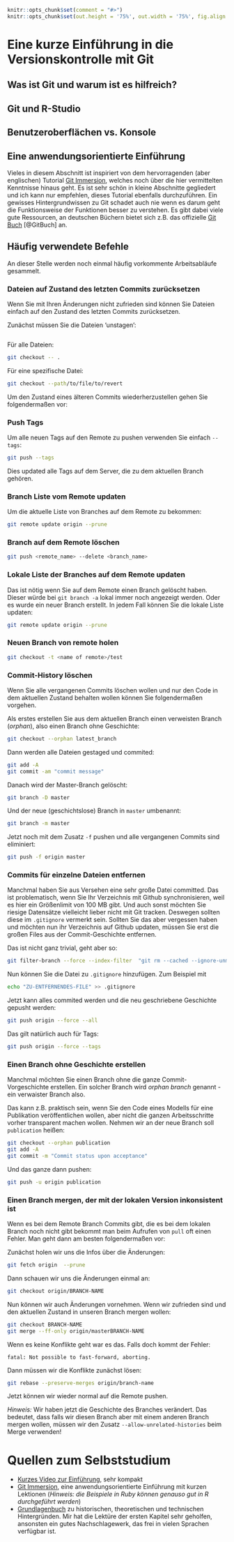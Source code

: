 
```r
knitr::opts_chunk$set(comment = "#>")
knitr::opts_chunk$set(out.height = '75%', out.width = '75%', fig.align = 'center') 
```

# Eine kurze Einführung in die Versionskontrolle mit Git {#git}

## Was ist Git und warum ist es hilfreich?

## Git und R-Studio

## Benutzeroberflächen vs. Konsole

## Eine anwendungsorientierte Einführung 

Vieles in diesem Abschnitt ist inspiriert von dem hervorragenden (aber englischen)
Tutorial [Git Immersion](http://gitimmersion.com/), welches noch über die hier 
vermittelten Kenntnisse hinaus geht. 
Es ist sehr schön in kleine Abschnitte gegliedert und ich kann nur empfehlen,
dieses Tutorial ebenfalls durchzuführen.
Ein gewisses Hintergrundwissen zu Git schadet auch nie wenn es darum geht 
die Funktionsweise der Funktionen besser zu verstehen. 
Es gibt dabei viele gute Ressourcen, an deutschen Büchern bietet sich z.B.
das offizielle [Git Buch](https://git-scm.com/book/de/v2) [@GitBuch] an.

## Häufig verwendete Befehle {#git-befehle}

An dieser Stelle werden noch einmal häufig vorkommente Arbeitsabläufe gesammelt.

### Dateien auf Zustand des letzten Commits zurücksetzen

Wenn Sie mit Ihren Änderungen nicht zufrieden sind können Sie Dateien einfach
auf den Zustand des letzten Commits zurücksetzen.

Zunächst müssen Sie die Dateien 'unstagen':

```bash

```


Für alle Dateien:

```bash
git checkout -- .
```


Für eine spezifische Datei:

```bash
git checkout --path/to/file/to/revert
```

Um den Zustand eines älteren Commits wiederherzustellen gehen Sie folgendermaßen
vor:


### Push Tags

Um alle neuen Tags auf den Remote zu pushen verwenden Sie einfach `--tags`:

```bash
git push --tags
```

Dies updated alle Tags auf dem Server, die zu dem aktuellen Branch gehören.

### Branch Liste vom Remote updaten

Um die aktuelle Liste von Branches auf dem Remote zu bekommen:

```bash
git remote update origin --prune
```


### Branch auf dem Remote löschen

```bash
git push <remote_name> --delete <branch_name>
```


### Lokale Liste der Branches auf dem Remote updaten

Das ist nötig wenn Sie auf dem Remote einen Branch gelöscht haben.
Dieser würde bei `git branch -a` lokal immer noch angezeigt werden.
Oder es wurde ein neuer Branch erstellt.
In jedem Fall können Sie die lokale Liste updaten:

```bash
git remote update origin --prune
```

### Neuen Branch von remote holen

```bash
git checkout -t <name of remote>/test
```



### Commit-History löschen

Wenn Sie alle vergangenen Commits löschen wollen und nur den Code in dem 
aktuellen Zustand behalten wollen können Sie folgendermaßen vorgehen.

Als erstes erstellen Sie aus dem aktuellen Branch einen verweisten Branch (*orphan*),
also einen Branch ohne Geschichte:

```bash
git checkout --orphan latest_branch
```

Dann werden alle Dateien gestaged und commited:

```bash
git add -A
git commit -am "commit message"
```

Danach wird der Master-Branch gelöscht:

```bash
git branch -D master
```

Und der neue (geschichtslose) Branch in `master` umbenannt:

```bash
git branch -m master
```

Jetzt noch mit dem Zusatz `-f` pushen und alle vergangenen Commits sind eliminiert:

```bash
git push -f origin master
```

### Commits für einzelne Dateien entfernen

Manchmal haben Sie aus Versehen eine sehr große Datei committed. 
Das ist problematisch, wenn Sie Ihr Verzeichnis mit Github synchronisieren, weil
es hier ein Größenlimit von 100 MB gibt. 
Und auch sonst möchten Sie riesige Datensätze vielleicht lieber nicht mit Git
tracken. 
Deswegen sollten diese im `.gitignore` vermerkt sein.
Sollten Sie das aber vergessen haben und möchten nun ihr Verzeichnis 
auf Github updaten, müssen Sie erst die großen Files aus der Commit-Geschichte
entfernen.

Das ist nicht ganz trivial, geht aber so:

```bash
git filter-branch --force --index-filter  "git rm --cached --ignore-unmatch PATH-TO-FILE"  --prune-empty --tag-name-filter cat -- --all
```


Nun können Sie die Datei zu `.gitignore` hinzufügen.
Zum Beispiel mit

```bash
echo "ZU-ENTFERNENDES-FILE" >> .gitignore
```

Jetzt kann alles commited werden und die neu geschriebene Geschichte gepusht 
werden:

```bash
git push origin --force --all
```

Das gilt natürlich auch für Tags:

```bash
git push origin --force --tags
```

### Einen Branch ohne Geschichte erstellen

Manchmal möchten Sie einen Branch ohne die ganze Commit-Vorgeschichte erstellen.
Ein solcher Branch wird *orphan branch* genannt - ein verwaister Branch also.

Das kann z.B. praktisch sein, wenn Sie den Code eines Modells für eine 
Publikation veröffentlichen wollen, aber nicht die ganzen Arbeitsschritte vorher
transparent machen wollen.
Nehmen wir an der neue Branch soll `publication` heißen:

```bash
git checkout --orphan publication
git add -A
git commit -m "Commit status upon acceptance"
```

Und das ganze dann pushen:

```bash
git push -u origin publication
```


### Einen Branch mergen, der mit der lokalen Version inkonsistent ist

Wenn es bei dem Remote Branch Commits gibt, die es bei dem lokalen Branch noch
nicht gibt bekommt man beim Aufrufen von `pull` oft einen Fehler.
Man geht dann am besten folgendermaßen vor:

Zunächst holen wir uns die Infos über die Änderungen:

```bash
git fetch origin  --prune
```

Dann schauen wir uns die Änderungen einmal an:

```bash
git checkout origin/BRANCH-NAME
```

Nun können wir auch Änderungen vornehmen. 
Wenn wir zufrieden sind und den aktuellen Zustand in unseren Branch mergen wollen:

```bash
git checkout BRANCH-NAME
git merge --ff-only origin/masterBRANCH-NAME
```

Wenn es keine Konflikte geht war es das. Falls doch kommt der Fehler:

```
fatal: Not possible to fast-forward, aborting.
``` 

Dann müssen wir die Konflikte zunächst lösen:

```bash
git rebase --preserve-merges origin/branch-name
```

Jetzt können wir wieder normal auf die Remote pushen.

*Hinweis:* Wir haben jetzt die Geschichte des Branches verändert. Das bedeutet,
dass falls wir diesen Branch aber mit einem anderen Branch mergen wollen,
müssen wir den Zusatz `--allow-unrelated-histories` beim Merge verwenden!

# Quellen zum Selbststudium

* [Kurzes Video zur Einführung](https://www.youtube.com/watch?v=USjZcfj8yxE), sehr kompakt
* [Git Immersion](http://gitimmersion.com/), eine anwendungsorientierte Einführung mit kurzen Lektionen (*Hinweis: die Beispiele in Ruby können genauso gut in R durchgeführt werden*)
* [Grundlagenbuch](https://git-scm.com/book/en/v2) zu historischen, theoretischen und technischen Hintergründen. Mir hat die Lektüre der ersten Kapitel sehr geholfen, ansonsten ein gutes Nachschlagewerk, das frei in vielen Sprachen verfügbar ist.
